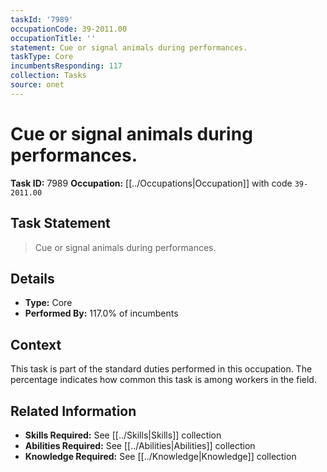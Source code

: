 ```yaml
---
taskId: '7989'
occupationCode: 39-2011.00
occupationTitle: ''
statement: Cue or signal animals during performances.
taskType: Core
incumbentsResponding: 117
collection: Tasks
source: onet
---
```

# Cue or signal animals during performances.

**Task ID:** 7989
**Occupation:** [[../Occupations|Occupation]] with code `39-2011.00`

## Task Statement

> Cue or signal animals during performances.

## Details

- **Type:** Core
- **Performed By:** 117.0% of incumbents

## Context

This task is part of the standard duties performed in this occupation. The percentage indicates how common this task is among workers in the field.

## Related Information

- **Skills Required:** See [[../Skills|Skills]] collection
- **Abilities Required:** See [[../Abilities|Abilities]] collection
- **Knowledge Required:** See [[../Knowledge|Knowledge]] collection
